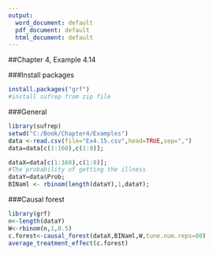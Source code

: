 ---
output:
  word_document: default
  pdf_document: default
  html_document: default
---

##Chapter 4, Example 4.14

###Install packages
```{r, echo = TRUE}
install.packages("grf")
#install sufrep from zip file
```

###General
```{r, echo = TRUE}
library(sufrep)
setwd("C:/Book/Chapter4/Examples")
data <-read.csv(file="Ex4.15.csv",head=TRUE,sep=",")
data=data[c(1:160),c(1:9)];

dataX=data[c(1:160),c(1:8)];
#The probability of getting the illness
dataY=data$Prob;
BINaml <- rbinom(length(dataY),1,dataY);
```




###Causal forest
```{r, echo = TRUE}
library(grf)
n<-length(dataY)
W<-rbinom(n,1,0.5)
c.forest<-causal_forest(dataX,BINaml,W,tune.num.reps=80)
average_treatment_effect(c.forest)
```


